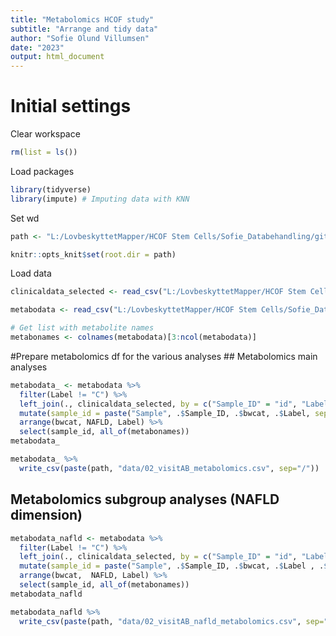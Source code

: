 ```yaml
---
title: "Metabolomics HCOF study"
subtitle: "Arrange and tidy data"
author: "Sofie Olund Villumsen"
date: "2023"
output: html_document
---
```


# Initial settings
Clear workspace
```r
rm(list = ls()) 
```

Load packages
```r
library(tidyverse)
library(impute) # Imputing data with KNN
```

Set wd
```r
path <- "L:/LovbeskyttetMapper/HCOF Stem Cells/Sofie_Databehandling/github/COFpaper_omics_adiposetissue/Metabolomics"

knitr::opts_knit$set(root.dir = path)
```

Load data
```r
clinicaldata_selected <- read_csv("L:/LovbeskyttetMapper/HCOF Stem Cells/Sofie_Databehandling/Overfeeding_study/Transcriptomics/data/02_clinicaldata_selected_imputed.csv")

metabodata <- read_csv("L:/LovbeskyttetMapper/HCOF Stem Cells/Sofie_Databehandling/Baseline_study/Metabolomics/data/02_metabolomics_imputed_data_log2_zscore.csv")

# Get list with metabolite names
metabonames <- colnames(metabodata)[3:ncol(metabodata)]
```


#Prepare metabolomics df for the various analyses
## Metabolomics main analyses
```r
metabodata_ <- metabodata %>% 
  filter(Label != "C") %>% 
  left_join(., clinicaldata_selected, by = c("Sample_ID" = "id", "Label" = "visit")) %>% 
  mutate(sample_id = paste("Sample", .$Sample_ID, .$bwcat, .$Label, sep = "_")) %>% 
  arrange(bwcat, NAFLD, Label) %>% 
  select(sample_id, all_of(metabonames))
metabodata_

metabodata_ %>% 
  write_csv(paste(path, "data/02_visitAB_metabolomics.csv", sep="/"))
```

## Metabolomics subgroup analyses (NAFLD dimension)
```r
metabodata_nafld <- metabodata %>% 
  filter(Label != "C") %>% 
  left_join(., clinicaldata_selected, by = c("Sample_ID" = "id", "Label" = "visit")) %>% 
  mutate(sample_id = paste("Sample", .$Sample_ID, .$bwcat, .$Label , .$NAFLD, sep = "_")) %>% 
  arrange(bwcat,  NAFLD, Label) %>% 
  select(sample_id, all_of(metabonames))
metabodata_nafld

metabodata_nafld %>% 
  write_csv(paste(path, "data/02_visitAB_nafld_metabolomics.csv", sep="/"))
```